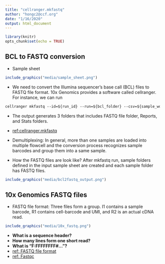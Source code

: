 ```yaml
---
title: "cellranger.mkfastq"
author: "hongc2@ccf.org"
date: "1/16/2020"
output: html_document
---
```


```r
library(knitr)
opts_chunk$set(echo = TRUE)
```

## BCL to FASTQ conversion
- Sample sheet
```r
include_graphics("media/sample_sheet.png")
```

- We need to convert the Illumina sequencer's base call (BCL) files to FASTQ file format. 10x Genomics provides a software called cellranger. For instance, we can run
````markdown
cellranger mkfastq --id=${run_id} --run=${bcl_folder} --csv=${sample_worksheet_used_in_sequencing}
````
- The output generates 3 folders that includes FASTQ file folder, Reports, and Stats folders.

- [ref:cellranger.mkfastq](https://support.10xgenomics.com/single-cell-gene-expression/software/pipelines/latest/using/mkfastq)

- Demultiplexing: In general, more than one samples are loaded into multiple flowcell and the conversion process recognizes sample barcodes and group them into a same sample.

- How the FASTQ files are look like?
After mkfastq run, sample folders defined in the input sample sheet are created and each sample folder has FASTQ files.

```r
include_graphics("media/bcl2fastq_output.png")
```

## 10x Genomics FASTQ files

- FASTQ file format: Three files form a group. I1 contains a sample barcode, R1 contains cell-barcode and UMI, and R2 is an actual cDNA read.

```r
include_graphics("media/10x_fastq.png")
```
- **What is a sequence header?**
- **How many lines form one short read?**
- **What is "F:FFFFFFFF#..."?**
- [ref: FASTQ file format](https://en.wikipedia.org/wiki/FASTQ_format)
- [ref: Fastqc](https://www.bioinformatics.babraham.ac.uk/projects/fastqc/)
